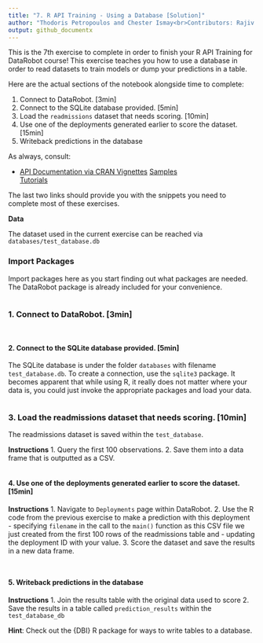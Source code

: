 ```yaml
---
title: "7. R API Training - Using a Database [Solution]"
author: "Thodoris Petropoulos and Chester Ismay<br>Contributors: Rajiv Shah"
output: github_documentx
---
```


This is the 7th exercise to complete in order to finish your R API Training for DataRobot course! This exercise teaches you how to use a database in order to read datasets to train models or dump your predictions in a table.

Here are the actual sections of the notebook alongside time to complete:

1. Connect to DataRobot. [3min]
2. Connect to the SQLite database provided. [5min]
3. Load the `readmissions` dataset that needs scoring. [10min]
4. Use one of the deployments generated earlier to score the dataset. [15min]
5. Writeback predictions in the database

As always, consult:

- [API Documentation via CRAN Vignettes](https://CRAN.R-project.org/package=datarobot)
[Samples](https://github.com/datarobot-community/examples-for-data-scientists) <br>
[Tutorials](https://github.com/datarobot-community/tutorials-for-data-scientists)

The last two links should provide you with the snippets you need to complete most of these exercises.

**Data**

The dataset used in the current exercise can be reached via `databases/test_database.db`

### Import Packages
Import packages here as you start finding out what packages are needed. The DataRobot package is already included for your convenience.

```r
```


### 1. Connect to DataRobot. [3min]<br>

```r
```

```r
```


#### 2. Connect to the SQLite database provided. [5min]

The SQLite database is under the folder `databases` with filename `test_database.db`. To create a connection, use the `sqlite3` package. It becomes apparent that while using R, it really does not matter where your data is, you could just invoke the appropriate packages and load your data.

```r
```

### 3. Load the readmissions dataset that needs scoring. [10min]
The readmissions dataset is saved within the `test_database`.

**Instructions** 
1. Query the first 100 observations.
2. Save them into a data frame that is outputted as a CSV.

```r
```


#### 4. Use one of the deployments generated earlier to score the dataset. [15min]
**Instructions**
1. Navigate to `Deployments` page within DataRobot.
2. Use the R code from the previous exercise to make a prediction with this deployment         
    - specifying `filename` in the call to the `main()` function as this CSV file we just created from the first 100 rows of the readmissions table and
    - updating the deployment ID with your value.
3. Score the dataset and save the results in a new data frame.

```r
```

```r
```

#### 5. Writeback predictions in the database

**Instructions**
1. Join the results table with the original data used to score
2. Save the results in a table called `prediction_results` within the `test_database_db`

**Hint**: Check out the {DBI} R package for ways to write tables to a database.

```r
```

